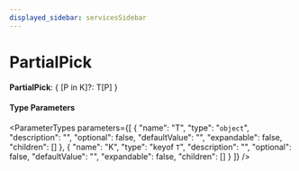 ```yaml
---
displayed_sidebar: servicesSidebar
---
```



# PartialPick

 **PartialPick**: &#123; [P in K]?: T[P] &#125;

#### Type Parameters

<ParameterTypes parameters={[
  {
    "name": "T",
    "type": "`object`",
    "description": "",
    "optional": false,
    "defaultValue": "",
    "expandable": false,
    "children": []
  },
  {
    "name": "K",
    "type": "keyof `T`",
    "description": "",
    "optional": false,
    "defaultValue": "",
    "expandable": false,
    "children": []
  }
]} />
